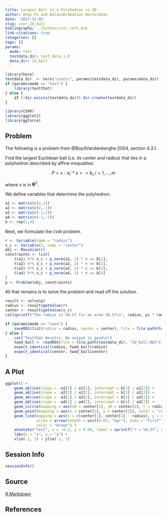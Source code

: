```yaml
---
title: Largest Ball in a Polyhedron in 2D
author: Anqi Fu and Balasubramanian Narasimhan
date: '2017-11-02'
slug: cvxr_2d_ball
bibliography: ../bibtex/cvxr_refs.bib
link-citations: true
categories: []
tags: []
params:
  mode: test
  testdata_dir: test_data_1.0
  data_dir: 2d_ball
---
```


```r
library(here)
testdata_dir  <- here("static", params$testdata_dir, params$data_dir) 
if (params$mode == "test") {
    library(testthat)
} else {
    if (!dir.exists(testdata_dir)) dir.create(testdata_dir)
}
```

```r
library(CVXR)
library(ggplot2)
library(ggforce)
```

## Problem

The following is a problem from @BoydVandenberghe:2004, section 4.3.1.

Find the largest Euclidean ball (i.e. its center and radius) that lies
in a polyhedron described by affine inequalites:

$$
P = {x : a_i'*x <= b_i, i=1,...,m} 
$$

where x is in ${\mathbf R}^2$.

We define variables that determine the polyhedron.

```r
a1 <- matrix(c(2,1))
a2 <- matrix(c(2,-1))
a3 <- matrix(c(-1,2))
a4 <- matrix(c(-1,-2))
b <- rep(1,4)
```

Next, we formulate the `CVXR` problem.

```r
r <- Variable(name = "radius")
x_c <- Variable(2, name = "center")
obj <- Maximize(r)
constraints <- list(
    t(a1) %*% x_c + p_norm(a1, 2) * r <= b[1],
    t(a2) %*% x_c + p_norm(a2, 2) * r <= b[2],
    t(a3) %*% x_c + p_norm(a3, 2) * r <= b[3],
    t(a4) %*% x_c + p_norm(a4, 2) * r <= b[4]
)
p <- Problem(obj, constraints)
```

All that remains is to solve the problem and read off the solution.

```r
result <- solve(p)
radius <- result$getValue(r)
center <- result$getValue(x_c)
cat(sprintf("The radius is %0.5f for an area %0.5f\n", radius, pi * radius^2))    
```

```r
if (params$mode == "save") {
    saveRDS(list(radius = radius, center = center), file = file.path(testdata_dir, "2d_ball.RDS"))
} else {
    cat("Testthat Results: No output is good\n")
    twod_ball <- readRDS(file = file.path(testdata_dir, "2d_ball.RDS"))
    expect_identical(radius, twod_ball$radius)
    expect_identical(center, twod_ball$center)
}
```

## A Plot

```r
ggplot() +
    geom_abline(slope = -a1[1] / a1[2], intercept = b[1] / a1[2]) +
    geom_abline(slope = -a2[1] / a2[2], intercept = b[2] / a2[2]) +
    geom_abline(slope = -a3[1] / a3[2], intercept = b[3] / a3[2]) +
    geom_abline(slope = -a4[1] / a4[2], intercept = b[4] / a4[2]) +
    geom_circle(mapping = aes(x0 = center[1], y0 = center[2], r = radius), color = "blue") +
    geom_point(mapping = aes(x = center[1], y = center[2]), color = "red", size = 2) +
    geom_line(mapping = aes(x = c(center[1], center[1] - radius), y = c(center[2], center[2])),
              arrow = arrow(length = unit(0.03, "npc"), ends = "first", type = "closed"),
              color = "brown") +
    annotate("text", x = -0.2, y = 0.04, label = sprintf("r = %0.5f", radius)) +
    labs(x = "x", y = "y") +
    xlim(-1, 1) + ylim(-1, 1)
```

## Session Info

```r
sessionInfo()
```

## Source

[R Markdown](https://github.com/bnaras/cvxr_docs/blob/master/content/cvxr_examples/2d_ball.Rmd)

## References
